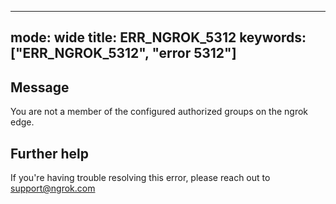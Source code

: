 
---
mode: wide
title: ERR_NGROK_5312
keywords: ["ERR_NGROK_5312", "error 5312"]
---

## Message
You are not a member of the configured authorized groups on the ngrok edge.




## Further help
If you're having trouble resolving this error, please reach out to [support@ngrok.com](mailto:support@ngrok.com?subject=Help%20with%20ERR_NGROK_5312)

